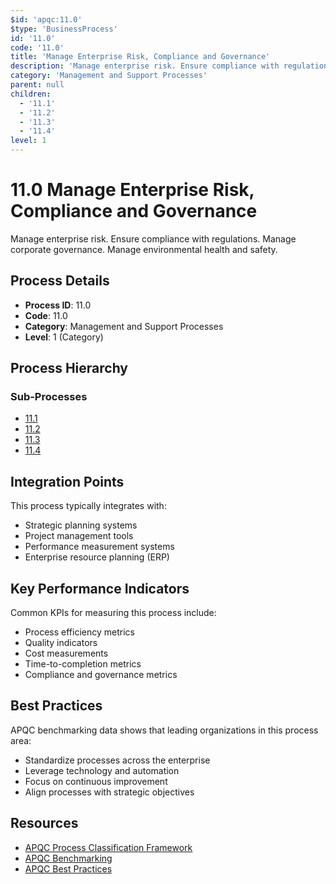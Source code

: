 ```yaml
---
$id: 'apqc:11.0'
$type: 'BusinessProcess'
id: '11.0'
code: '11.0'
title: 'Manage Enterprise Risk, Compliance and Governance'
description: 'Manage enterprise risk. Ensure compliance with regulations. Manage corporate governance. Manage environmental health and safety.'
category: 'Management and Support Processes'
parent: null
children:
  - '11.1'
  - '11.2'
  - '11.3'
  - '11.4'
level: 1
---
```


# 11.0 Manage Enterprise Risk, Compliance and Governance

Manage enterprise risk. Ensure compliance with regulations. Manage corporate governance. Manage environmental health and safety.

## Process Details

- **Process ID**: 11.0
- **Code**: 11.0
- **Category**: Management and Support Processes
- **Level**: 1 (Category)

## Process Hierarchy

### Sub-Processes

- [11.1](11.1.mdx)
- [11.2](11.2.mdx)
- [11.3](11.3.mdx)
- [11.4](11.4.mdx)

## Integration Points

This process typically integrates with:

- Strategic planning systems
- Project management tools
- Performance measurement systems
- Enterprise resource planning (ERP)

## Key Performance Indicators

Common KPIs for measuring this process include:

- Process efficiency metrics
- Quality indicators
- Cost measurements
- Time-to-completion metrics
- Compliance and governance metrics

## Best Practices

APQC benchmarking data shows that leading organizations in this process area:

- Standardize processes across the enterprise
- Leverage technology and automation
- Focus on continuous improvement
- Align processes with strategic objectives

## Resources

- [APQC Process Classification Framework](https://www.apqc.org/process-frameworks)
- [APQC Benchmarking](https://www.apqc.org/benchmarking)
- [APQC Best Practices](https://www.apqc.org/best-practices)
